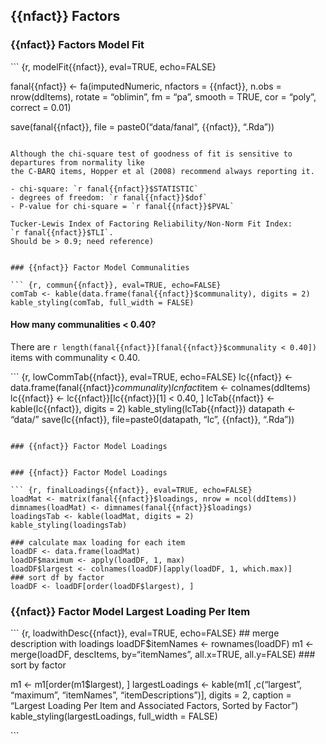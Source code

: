 ## {{nfact}} Factors

### {{nfact}} Factors Model Fit

``` {r, modelFit{{nfact}}, eval=TRUE, echo=FALSE}

fanal{{nfact}} <- fa(imputedNumeric,
      nfactors = {{nfact}},
      n.obs = nrow(ddItems),
      rotate = "oblimin",
      fm = "pa",
      smooth = TRUE,
      cor = "poly",
      correct = 0.01)

save(fanal{{nfact}}, file = paste0("data/fanal", {{nfact}}, ".Rda"))

```

Although the chi-square test of goodness of fit is sensitive to departures from normality like
the C-BARQ items, Hopper et al (2008) recommend always reporting it.  

- chi-square: `r fanal{{nfact}}$STATISTIC`  
- degrees of freedom: `r fanal{{nfact}}$dof`  
- P-value for chi-square = `r fanal{{nfact}}$PVAL`  

Tucker-Lewis Index of Factoring Reliability/Non-Norm Fit Index:
`r fanal{{nfact}}$TLI`.
Should be > 0.9; need reference)


### {{nfact}} Factor Model Communalities

``` {r, commun{{nfact}}, eval=TRUE, echo=FALSE}
comTab <- kable(data.frame(fanal{{nfact}}$communality), digits = 2)
kable_styling(comTab, full_width = FALSE)

```

#### How many communalities < 0.40?

There are `r length(fanal{{nfact}}[fanal{{nfact}}$communality < 0.40])` 
items with communality < 0.40.


``` {r, lowCommTab{{nfact}}, eval=TRUE, echo=FALSE}
lc{{nfact}} <- data.frame(fanal{{nfact}}$communality)
lc{{nfact}}$item <- colnames(ddItems)
lc{{nfact}} <- lc{{nfact}}[lc{{nfact}}[1] < 0.40, ]
lcTab{{nfact}} <- kable(lc{{nfact}}, digits = 2)
kable_styling(lcTab{{nfact}})
datapath <- "data/"
save(lc{{nfact}}, file=paste0(datapath, "lc", {{nfact}}, ".Rda"))

```

### {{nfact}} Factor Model Loadings


### {{nfact}} Factor Model Loadings

``` {r, finalLoadings{{nfact}}, eval=TRUE, echo=FALSE}
loadMat <- matrix(fanal{{nfact}}$loadings, nrow = ncol(ddItems))
dimnames(loadMat) <- dimnames(fanal{{nfact}}$loadings)
loadingsTab <- kable(loadMat, digits = 2)
kable_styling(loadingsTab)

### calculate max loading for each item
loadDF <- data.frame(loadMat)
loadDF$maximum <- apply(loadDF, 1, max)
loadDF$largest <- colnames(loadDF)[apply(loadDF, 1, which.max)]
### sort df by factor
loadDF <- loadDF[order(loadDF$largest), ]
```

### {{nfact}} Factor Model Largest Loading Per Item

``` {r, loadwithDesc{{nfact}}, eval=TRUE, echo=FALSE}
## merge description with loadings
loadDF$itemNames <- rownames(loadDF)
m1 <- merge(loadDF, descItems, by="itemNames", all.x=TRUE, all.y=FALSE)
### sort by factor 

m1 <- m1[order(m1$largest), ]
largestLoadings <- kable(m1[ ,c("largest", "maximum", "itemNames", "itemDescriptions")],
                         digits = 2,
      caption = "Largest Loading Per Item and Associated Factors, Sorted by Factor")
kable_styling(largestLoadings, full_width = FALSE)

```
